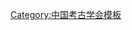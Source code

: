 {{Navbox
| name   = 中国考古学会第四届理事会
| title  = [[中国考古学会]]第四届理事会
| above  = 1999年11月－2008年10月
| bodyclass = hlist
| group1 = 名誉理事长
| list1  = [[宿白|宿　白]]
| group2 = 理事长
| list2  = [[徐苹芳]]
| group3 = 副理事长
| list3  = 
* [[俞伟超|{{Box|俞伟超}}]]
* [[张忠培]]
* [[严文明]]
| group4 = 秘书长
| list4  = [[刘庆柱]]
| group5 = 常务理事
| list5  =
* [[徐苹芳]]
* [[俞伟超|{{Box|俞伟超}}]]
* [[张忠培]]
* [[严文明]]
* [[刘庆柱]]
* [[石兴邦]]
* [[李伯谦]]
* [[张柏|张　柏]]
* [[张森水|{{Box|张森水}}]]
* [[何介钧]]
* [[邹衡|邹　衡]]
* [[郭大顺]]
* [[徐光冀]]
* [[黄景略]]
* [[谢辰生]]
| group6 = 
| list6  = 
| below  = 标注：{{Box|任内逝世}}
}}<noinclude>
{{collapsible option}}
[[Category:中国考古学会模板]]
</noinclude>